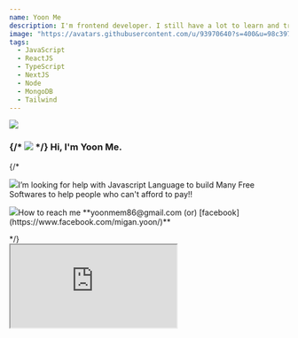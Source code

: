 ```yaml
---
name: Yoon Me
description: I'm frontend developer. I still have a lot to learn and try to follow my dream TT !!
image: "https://avatars.githubusercontent.com/u/93970640?s=400&u=98c3973a314c01d2ec0c8a6cb7ef8f7aee78af5a&v=4"
tags:
  - JavaScript
  - ReactJS
  - TypeScript
  - NextJS
  - Node
  - MongoDB
  - Tailwind
---
```



<div className="flex flex-col md:flex-row">
  <div className="md:w-6/12 mb-5 flex flex-col justify-center items-center">
    <div className="h-28 w-28 rounded-3xl overflow-hidden mx-auto">
      <img src="https://avatars.githubusercontent.com/u/93970640?s=400&u=98c3973a314c01d2ec0c8a6cb7ef8f7aee78af5a&v=4" />
    </div>
    <SpacingDivider size="sm"/>
    <h3 className="flex flex-row max-w-[240px] mx-auto">
      {/* <img
        src="https://raw.githubusercontent.com/lwinmoepaing/lwinmoepaing/main/img/gitto.gif"
        className="h-[20px] object-contain mr-2"
      /> */}
      <span> Hi, I'm Yoon Me.</span>
    </h3>
    <SpacingDivider size="sm"/>
    <Counter />
    <SpacingDivider size="sm"/>
    {/* <ContriSquareBox>
      <p className="text-center text-sm mb-2"><img className="h-5 inline-block mr-1 relative -top-1" src="https://github.com/YoonMe44?tab=repositories"/>I’m looking for help with Javascript Language to build Many Free Softwares to help people who can't afford to pay!!</p>
      <p className="text-center text-sm mb-2"><img className="h-5 inline-block mr-1 relative -top-1" src="https://github.com/YoonMe44?tab=repositories"/>How to reach me **yoonmem86@gmail.com (or) [facebook](https://www.facebook.com/migan.yoon/)**</p>
    </ContriSquareBox> */}
  </div>
  <div className="flex flex-1 flex-row justify-center items-center">
    <div className="ph-container">
      <div className="phone">
        <div className="notch-container">
          <div className="notch"></div>
        </div>
        <iframe
          src="https://lwinmoepaing.github.io/"
          className="h-full relative"
        />
      </div>
    </div>
  </div>
</div>